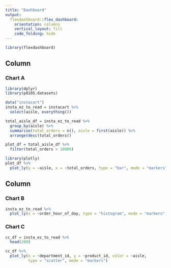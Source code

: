 ```yaml
---
title: "Dashboard"
output: 
  flexdashboard::flex_dashboard:
    orientation: columns
    vertical_layout: fill
    code_folding: hide
---
```


```r
library(flexdashboard)
```

Column {data-width=650}
-----------------------------------------------------------------------

### Chart A

```r
library(dplyr)
library(p8105.datasets)

data("instacart") 
insta_ez_to_read = instacart %>% 
  select(aisle, everything())

total_aisle_df = insta_ez_to_read %>% 
  group_by(aisle) %>% 
  summarise(total_orders = n(), aisle = first(aisle)) %>%
  arrange(desc(total_orders))

plot_df = total_aisle_df %>% 
  filter(total_orders > 10000)

library(plotly)
plot_df %>% 
  plot_ly(y = ~aisle, x = ~total_orders, type = "bar", mode = "markers", marker = list(color = '#DAADEA'))
```

Column {data-width=350}
-----------------------------------------------------------------------

### Chart B

```r
insta_ez_to_read %>% 
  plot_ly(x = ~order_hour_of_day, type = "histogram", mode = "markers", marker = list(color = '#FFB6C1'))
```

### Chart C

```r
cc_df = insta_ez_to_read %>% 
  head(200)

cc_df %>%
  plot_ly(x = ~department_id, y = ~product_id, color = ~aisle,  
          type = "scatter", mode = "markers")
```